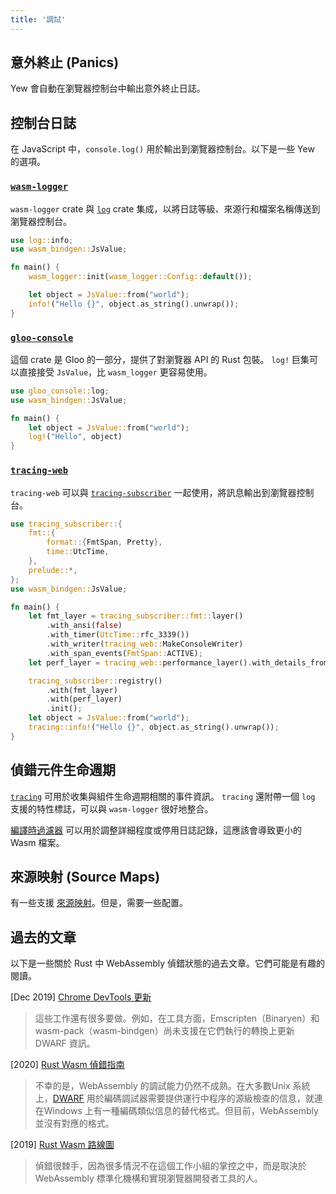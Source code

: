 ```yaml
---
title: '調試'
---
```


## 意外終止 (Panics)

Yew 會自動在瀏覽器控制台中輸出意外終止日誌。

## 控制台日誌

在 JavaScript 中，`console.log()` 用於輸出到瀏覽器控制台。以下是一些 Yew 的選項。

### [`wasm-logger`](https://crates.io/crates/wasm-logger)

`wasm-logger` crate 與 [`log`](https://crates.io/crates/log) crate 集成，以將日誌等級、來源行和檔案名稱傳送到瀏覽器控制台。

```rust ,ignore
use log::info;
use wasm_bindgen::JsValue;

fn main() {
    wasm_logger::init(wasm_logger::Config::default());

    let object = JsValue::from("world");
    info!("Hello {}", object.as_string().unwrap());
}
```

### [`gloo-console`](https://crates.io/crates/gloo-console)

這個 crate 是 Gloo 的一部分，提供了對瀏覽器 API 的 Rust 包裝。 `log!` 巨集可以直接接受 `JsValue`，比 `wasm_logger` 更容易使用。

```rust ,ignore
use gloo_console::log;
use wasm_bindgen::JsValue;

fn main() {
    let object = JsValue::from("world");
    log!("Hello", object)
}
```

### [`tracing-web`](https://crates.io/crates/tracing-web)

`tracing-web` 可以與 [`tracing-subscriber`](https://crates.io/crates/tracing-subscriber) 一起使用，將訊息輸出到瀏覽器控制台。

```rust ,ignore
use tracing_subscriber::{
    fmt::{
        format::{FmtSpan, Pretty},
        time::UtcTime,
    },
    prelude::*,
};
use wasm_bindgen::JsValue;

fn main() {
    let fmt_layer = tracing_subscriber::fmt::layer()
        .with_ansi(false)
        .with_timer(UtcTime::rfc_3339())
        .with_writer(tracing_web::MakeConsoleWriter)
        .with_span_events(FmtSpan::ACTIVE);
    let perf_layer = tracing_web::performance_layer().with_details_from_fields(Pretty::default());

    tracing_subscriber::registry()
        .with(fmt_layer)
        .with(perf_layer)
        .init();
    let object = JsValue::from("world");
    tracing::info!("Hello {}", object.as_string().unwrap());
}
```

## 偵錯元件生命週期

[`tracing`](https://crates.io/crates/tracing) 可用於收集與組件生命週期相關的事件資訊。 `tracing` 還附帶一個 `log` 支援的特性標誌，可以與 `wasm-logger` 很好地整合。

[編譯時過濾器](https://docs.rs/tracing/latest/tracing/level_filters/index.html#compile-time-filters) 可以用於調整詳細程度或停用日誌記錄，這應該會導致更小的Wasm 檔案。

## 來源映射 (Source Maps)

有一些支援 [來源映射](https://developer.chrome.com/blog/wasm-debugging-2019/#enter-dwarf)。但是，需要一些配置。

## 過去的文章

以下是一些關於 Rust 中 WebAssembly 偵錯狀態的過去文章。它們可能是有趣的閱讀。

\[Dec 2019\] [Chrome DevTools 更新](https://developers.google.com/web/updates/2019/12/webassembly#the_future)

> 這些工作還有很多要做。例如，在工具方面，Emscripten（Binaryen）和 wasm-pack（wasm-bindgen）尚未支援在它們執行的轉換上更新 DWARF 資訊。

\[2020\] [Rust Wasm 偵錯指南](https://rustwasm.github.io/book/reference/debugging.html#using-a-debugger)

> 不幸的是，WebAssembly 的調試能力仍然不成熟。在大多數Unix 系統上，[DWARF](http://dwarfstd.org/) 用於編碼調試器需要提供運行中程序的源級檢查的信息，就連在Windows 上有一種編碼類似信息的替代格式。但目前，WebAssembly 並沒有對應的格式。

\[2019\] [Rust Wasm 路線圖](https://rustwasm.github.io/rfcs/007-2019-roadmap.html#debugging)

> 偵錯很棘手，因為很多情況不在這個工作小組的掌控之中，而是取決於 WebAssembly 標準化機構和實現瀏覽器開發者工具的人。
